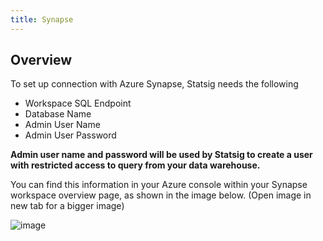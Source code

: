 ```yaml
---
title: Synapse
---
```


## Overview

To set up connection with Azure Synapse, Statsig needs the following

- Workspace SQL Endpoint
- Database Name
- Admin User Name
- Admin User Password

<b>
Admin user name and password will be used by Statsig to create a user with restricted access to query from your data warehouse.
</b>

You can find this information in your Azure console within your Synapse workspace overview page, as shown in the image below. (Open image in new tab for a bigger image)

![image](https://user-images.githubusercontent.com/87334575/198148122-6488a470-5394-46ee-aeb1-ef2425fa743e.png)
